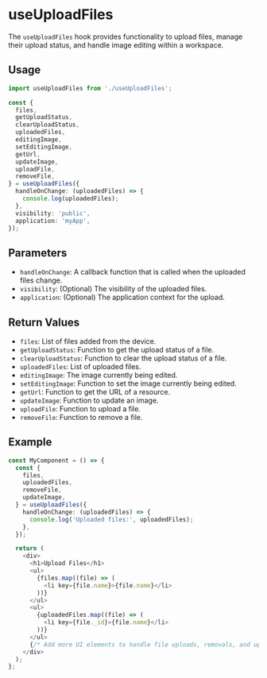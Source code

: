 
<Meta title="Hooks/useUploadFiles" />

# useUploadFiles

The `useUploadFiles` hook provides functionality to upload files, manage their upload status, and handle image editing within a workspace.

## Usage

```typescript
import useUploadFiles from './useUploadFiles';

const {
  files,
  getUploadStatus,
  clearUploadStatus,
  uploadedFiles,
  editingImage,
  setEditingImage,
  getUrl,
  updateImage,
  uploadFile,
  removeFile,
} = useUploadFiles({
  handleOnChange: (uploadedFiles) => {
    console.log(uploadedFiles);
  },
  visibility: 'public',
  application: 'myApp',
});
```

## Parameters

- `handleOnChange`: A callback function that is called when the uploaded files change.
- `visibility`: (Optional) The visibility of the uploaded files.
- `application`: (Optional) The application context for the upload.

## Return Values

- `files`: List of files added from the device.
- `getUploadStatus`: Function to get the upload status of a file.
- `clearUploadStatus`: Function to clear the upload status of a file.
- `uploadedFiles`: List of uploaded files.
- `editingImage`: The image currently being edited.
- `setEditingImage`: Function to set the image currently being edited.
- `getUrl`: Function to get the URL of a resource.
- `updateImage`: Function to update an image.
- `uploadFile`: Function to upload a file.
- `removeFile`: Function to remove a file.

## Example

```typescript
const MyComponent = () => {
  const {
    files,
    uploadedFiles,
    removeFile,
    updateImage,
  } = useUploadFiles({
    handleOnChange: (uploadedFiles) => {
      console.log('Uploaded files:', uploadedFiles);
    },
  });

  return (
    <div>
      <h1>Upload Files</h1>
      <ul>
        {files.map((file) => (
          <li key={file.name}>{file.name}</li>
        ))}
      </ul>
      <ul>
        {uploadedFiles.map((file) => (
          <li key={file._id}>{file.name}</li>
        ))}
      </ul>
      {/* Add more UI elements to handle file uploads, removals, and updates */}
    </div>
  );
};
```
